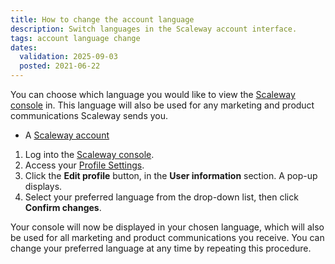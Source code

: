 ```yaml
---
title: How to change the account language
description: Switch languages in the Scaleway account interface.
tags: account language change
dates:
  validation: 2025-09-03
  posted: 2021-06-22
---
```



You can choose which language you would like to view the [Scaleway console](/account/concepts/#console) in. This language will also be used for any marketing and product communications Scaleway sends you.

<Requirements />

- A [Scaleway account](https://account.scaleway.com/?service=elements)

1. Log into the [Scaleway console](https://account.scaleway.com/?service=elements).
2. Access your [Profile Settings](https://account.scaleway.com/?service=elementssettings/account/profile).
3. Click the **Edit profile** button, in the **User information** section. A pop-up displays.
4. Select your preferred language from the drop-down list, then click **Confirm changes**.

Your console will now be displayed in your chosen language, which will also be used for all marketing and product communications you receive. You can change your preferred language at any time by repeating this procedure.